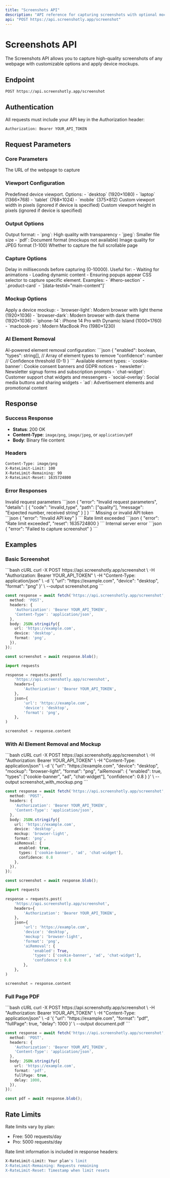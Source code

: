 ```yaml
---
title: "Screenshots API"
description: "API reference for capturing screenshots with optional mockups"
api: "POST https://api.screenshotly.app/screenshot"
---
```


# Screenshots API

The Screenshots API allows you to capture high-quality screenshots of any webpage with customizable options and apply device mockups.

## Endpoint

```bash
POST https://api.screenshotly.app/screenshot
```

## Authentication

All requests must include your API key in the Authorization header:
```bash
Authorization: Bearer YOUR_API_TOKEN
```

## Request Parameters

### Core Parameters

<ParamField body="url" type="string" required>
  The URL of the webpage to capture
</ParamField>

### Viewport Configuration

<ParamField body="device" type="string">
  Predefined device viewport. Options:
  - `desktop` (1920×1080)
  - `laptop` (1366×768)
  - `tablet` (768×1024)
  - `mobile` (375×812)
</ParamField>

<ParamField body="width" type="number">
  Custom viewport width in pixels (ignored if device is specified)
</ParamField>

<ParamField body="height" type="number">
  Custom viewport height in pixels (ignored if device is specified)
</ParamField>

### Output Options

<ParamField body="format" type="string" default="png">
  Output format:
  - `png`: High quality with transparency
  - `jpeg`: Smaller file size
  - `pdf`: Document format (mockups not available)
</ParamField>

<ParamField body="quality" type="number" default="100">
  Image quality for JPEG format (1-100)
</ParamField>

<ParamField body="fullPage" type="boolean" default="false">
  Whether to capture the full scrollable page
</ParamField>

### Capture Options

<ParamField body="delay" type="number" default="0">
  Delay in milliseconds before capturing (0-10000). Useful for:
  - Waiting for animations
  - Loading dynamic content
  - Ensuring popups appear
</ParamField>

<ParamField body="selector" type="string">
  CSS selector to capture specific element. Examples:
  - `#hero-section`
  - `.product-card`
  - `[data-testid="main-content"]`
</ParamField>

### Mockup Options

<ParamField body="mockup" type="string">
  Apply a device mockup:
  - `browser-light`: Modern browser with light theme (1920×1036)
  - `browser-dark`: Modern browser with dark theme (1920×1036)
  - `iphone-14`: iPhone 14 Pro with Dynamic Island (1000×1760)
  - `macbook-pro`: Modern MacBook Pro (1980×1230)
</ParamField>

### AI Element Removal

<ParamField body="aiRemoval" type="object">
  AI-powered element removal configuration:
  ```json
  {
    "enabled": boolean,
    "types": string[],  // Array of element types to remove
    "confidence": number  // Confidence threshold (0-1)
  }
  ```
  Available element types:
  - `cookie-banner`: Cookie consent banners and GDPR notices
  - `newsletter`: Newsletter signup forms and subscription prompts
  - `chat-widget`: Customer support chat widgets and messengers
  - `social-overlay`: Social media buttons and sharing widgets
  - `ad`: Advertisement elements and promotional content
</ParamField>

## Response

### Success Response

- **Status**: 200 OK
- **Content-Type**: `image/png`, `image/jpeg`, or `application/pdf`
- **Body**: Binary file content

### Headers

```bash
Content-Type: image/png
X-RateLimit-Limit: 100
X-RateLimit-Remaining: 99
X-RateLimit-Reset: 1635724800
```

### Error Responses

<ResponseField name="400" type="object">
  Invalid request parameters
  ```json
  {
    "error": "Invalid request parameters",
    "details": [
      {
        "code": "invalid_type",
        "path": ["quality"],
        "message": "Expected number, received string"
      }
    ]
  }
  ```
</ResponseField>

<ResponseField name="401" type="object">
  Missing or invalid API token
  ```json
  {
    "error": "Invalid API key"
  }
  ```
</ResponseField>

<ResponseField name="429" type="object">
  Rate limit exceeded
  ```json
  {
    "error": "Rate limit exceeded",
    "reset": 1635724800
  }
  ```
</ResponseField>

<ResponseField name="500" type="object">
  Internal server error
  ```json
  {
    "error": "Failed to capture screenshot"
  }
  ```
</ResponseField>

## Examples

### Basic Screenshot

<CodeGroup>
```bash cURL
curl -X POST https://api.screenshotly.app/screenshot \
  -H "Authorization: Bearer YOUR_API_TOKEN" \
  -H "Content-Type: application/json" \
  -d '{
    "url": "https://example.com",
    "device": "desktop",
    "format": "png"
  }' \
  --output screenshot.png
```

```typescript TypeScript
const response = await fetch('https://api.screenshotly.app/screenshot', {
  method: 'POST',
  headers: {
    'Authorization': 'Bearer YOUR_API_TOKEN',
    'Content-Type': 'application/json',
  },
  body: JSON.stringify({
    url: 'https://example.com',
    device: 'desktop',
    format: 'png',
  }),
});

const screenshot = await response.blob();
```

```python Python
import requests

response = requests.post(
    'https://api.screenshotly.app/screenshot',
    headers={
        'Authorization': 'Bearer YOUR_API_TOKEN',
    },
    json={
        'url': 'https://example.com',
        'device': 'desktop',
        'format': 'png',
    },
)

screenshot = response.content
```
</CodeGroup>

### With AI Element Removal and Mockup

<CodeGroup>
```bash cURL
curl -X POST https://api.screenshotly.app/screenshot \
  -H "Authorization: Bearer YOUR_API_TOKEN" \
  -H "Content-Type: application/json" \
  -d '{
    "url": "https://example.com",
    "device": "desktop",
    "mockup": "browser-light",
    "format": "png",
    "aiRemoval": {
      "enabled": true,
      "types": ["cookie-banner", "ad", "chat-widget"],
      "confidence": 0.8
    }
  }' \
  --output screenshot_with_mockup.png
```

```typescript TypeScript
const response = await fetch('https://api.screenshotly.app/screenshot', {
  method: 'POST',
  headers: {
    'Authorization': 'Bearer YOUR_API_TOKEN',
    'Content-Type': 'application/json',
  },
  body: JSON.stringify({
    url: 'https://example.com',
    device: 'desktop',
    mockup: 'browser-light',
    format: 'png',
    aiRemoval: {
      enabled: true,
      types: ['cookie-banner', 'ad', 'chat-widget'],
      confidence: 0.8
    },
  }),
});

const screenshot = await response.blob();
```

```python Python
import requests

response = requests.post(
    'https://api.screenshotly.app/screenshot',
    headers={
        'Authorization': 'Bearer YOUR_API_TOKEN',
    },
    json={
        'url': 'https://example.com',
        'device': 'desktop',
        'mockup': 'browser-light',
        'format': 'png',
        'aiRemoval': {
            'enabled': True,
            'types': ['cookie-banner', 'ad', 'chat-widget'],
            'confidence': 0.8
        },
    },
)

screenshot = response.content
```
</CodeGroup>

### Full Page PDF

<CodeGroup>
```bash cURL
curl -X POST https://api.screenshotly.app/screenshot \
  -H "Authorization: Bearer YOUR_API_TOKEN" \
  -H "Content-Type: application/json" \
  -d '{
    "url": "https://example.com",
    "format": "pdf",
    "fullPage": true,
    "delay": 1000
  }' \
  --output document.pdf
```

```typescript TypeScript
const response = await fetch('https://api.screenshotly.app/screenshot', {
  method: 'POST',
  headers: {
    'Authorization': 'Bearer YOUR_API_TOKEN',
    'Content-Type': 'application/json',
  },
  body: JSON.stringify({
    url: 'https://example.com',
    format: 'pdf',
    fullPage: true,
    delay: 1000,
  }),
});

const pdf = await response.blob();
```
</CodeGroup>

## Rate Limits

Rate limits vary by plan:
- Free: 500 requests/day
- Pro: 5000 requests/day

Rate limit information is included in response headers:
```bash
X-RateLimit-Limit: Your plan's limit
X-RateLimit-Remaining: Requests remaining
X-RateLimit-Reset: Timestamp when limit resets
``` 